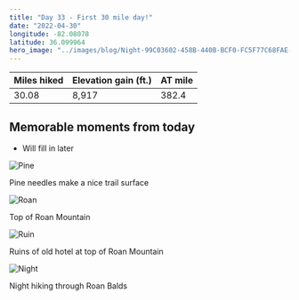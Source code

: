 ```yaml
---
title: "Day 33 - First 30 mile day!"
date: "2022-04-30"
longitude: -82.08078
latitude: 36.099964
hero_image: "../images/blog/Night-99C03602-458B-440B-BCF0-FC5F77C68FAE-20220508212810.png"
---
```


| Miles hiked | Elevation gain (ft.) | AT mile |
| ----------- | -------------- | -------- |
| 30.08 | 8,917 | 382.4 |

## Memorable moments from today
- Will fill in later

![Pine](../images/blog/Pine-99C03602-458B-440B-BCF0-FC5F77C68FAE-20220515124612.png)

<figcaption>Pine needles make a nice trail surface</figcaption>

![Roan](../images/blog/Roan-99C03602-458B-440B-BCF0-FC5F77C68FAE-20220515124627.png)

<figcaption>Top of Roan Mountain</figcaption>

![Ruin](../images/blog/Ruin-99C03602-458B-440B-BCF0-FC5F77C68FAE-20220515124636.png)

<figcaption>Ruins of old hotel at top of Roan Mountain</figcaption>

![Night](../images/blog/Night-99C03602-458B-440B-BCF0-FC5F77C68FAE-20220515124646.png)

<figcaption>Night hiking through Roan Balds</figcaption>